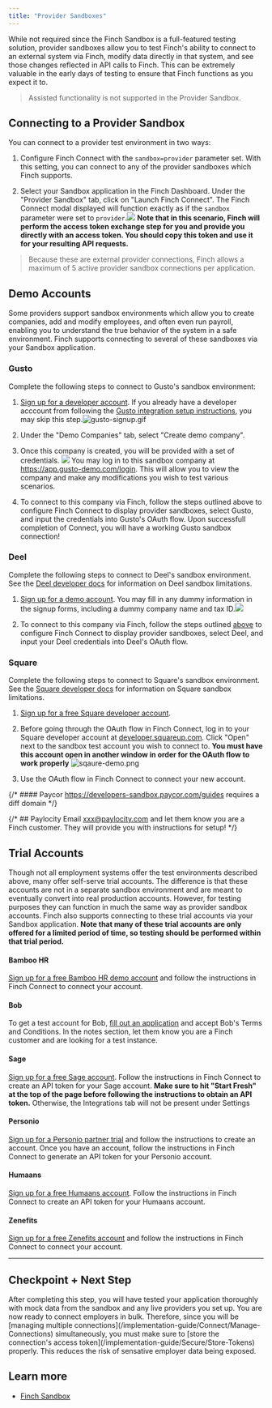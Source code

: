 ```yaml
---
title: "Provider Sandboxes"
---
```


While not required since the Finch Sandbox is a full-featured testing solution, provider sandboxes allow you to test Finch's ability to connect to an external system via Finch, modify data directly in that system, and see those changes reflected in API calls to Finch. This can be extremely valuable in the early days of testing to ensure that Finch functions as you expect it to.

> Assisted functionality is not supported in the Provider Sandbox.

## Connecting to a Provider Sandbox
You can connect to a provider test environment in two ways:
1. Configure Finch Connect with the `sandbox=provider` parameter set. With this setting, you can connect to any of the provider sandboxes which Finch supports.

1. Select your Sandbox application in the Finch Dashboard. Under the "Provider Sandbox" tab, click on "Launch Finch Connect". The Finch Connect modal displayed will function exactly as if the `sandbox` parameter were set to `provider`.![](</images/sandbox/dashboard-connect.png>) **Note that in this scenario, Finch will perform the access token exchange step for you and provide you directly with an access token. You should copy this token and use it for your resulting API requests.**

> Because these are external provider connections, Finch allows a maximum of 5 active provider sandbox connections per application.

## Demo Accounts
Some providers support sandbox environments which allow you to create companies, add and modify employees, and often even run payroll, enabling you to understand the true behavior of the system in a safe environment. Finch supports connecting to several of these sandboxes via your Sandbox application.

### Gusto
Complete the following steps to connect to Gusto's sandbox environment:
1. [Sign up for a developer account](https://dev.gusto.com/accounts/sign_up). If you already have a developer acccount from following the [Gusto integration setup instructions](/integrations/provider-specific-information/Gusto), you may skip this step.![gusto-signup.gif](/images/gusto/gusto-signup.gif)

1. Under the "Demo Companies" tab, select "Create demo company".

1. Once this company is created, you will be provided with a set of credentials. ![](</images/sandbox/gusto-test-company.png>) You may log in to this sandbox company at https://app.gusto-demo.com/login. This will allow you to view the company and make any modifications you wish to test various scenarios.

1. To connect to this company via Finch, follow the steps outlined above to configure Finch Connect to display provider sandboxes, select Gusto, and input the credentials into Gusto's OAuth flow. Upon successfull completion of Connect, you will have a working Gusto sandbox connection!


### Deel
Complete the following steps to connect to Deel's sandbox environment. See the [Deel developer docs](https://developer.deel.com/docs/sandbox) for information on Deel sandbox limitations.
1. [Sign up for a demo account](https://demo.letsdeel.com/create-profile?user-type=client). You may fill in any dummy information in the signup forms, including a dummy company name and tax ID.![](</images/sandbox/deel-demo.png>)

1. To connect to this company via Finch, follow the steps outlined [above](#connecting-to-a-provider-test-environment) to configure Finch Connect to display provider sandboxes, select Deel, and input your Deel credentials into Deel's OAuth flow.

### Square
Complete the following steps to connect to Square's sandbox environment. See the [Square developer docs](https://developer.squareup.com/docs/devtools/sandbox/overview#sandbox-limitations) for information on Square sandbox limitations.
1. [Sign up for a free Square developer account](https://squareup.com/login?app=developer&lang_code=en-US&return_to=https://developer.squareup.com/apps?lang=en-US&country=us).
1. Before going through the OAuth flow in Finch Connect, log in to your Square developer account at [developer.squareup.com](https://developer.squareup.com). Click "Open" next to the sandbox test account you wish to connect to. **You must have this account open in another window in order for the OAuth flow to work properly**
![sqaure-demo.png](</images/sandbox/square-demo.png>)

1. Use the OAuth flow in Finch Connect to connect your new account. 

{/* #### Paycor
https://developers-sandbox.paycor.com/guides
requires a diff domain */}

{/* ## Paylocity
Email xxx@paylocity.com and let them know you are a Finch customer. They will provide you with instructions for setup! */}

## Trial Accounts
Though not all employment systems offer the test environments described above, many offer self-serve trial accounts. The difference is that these accounts are not in a separate sandbox environment and are meant to eventually convert into real production accounts. However, for testing purposes they can function in much the same way as provider sandbox accounts. Finch also supports connecting to these trial accounts via your Sandbox application. **Note that many of these trial accounts are only offered for a limited period of time, so testing should be performed within that trial period.**

#### Bamboo HR

[Sign up for a free Bamboo HR demo account](https://www.bamboohr.com/signup/) and follow the instructions in Finch Connect to connect your account.

#### Bob
To get a test account for Bob, [fill out an application](https://dash.partnerstack.com/application?company=hibob&group=techpartnerapplication&gref=page) and accept Bob's Terms and Conditions. In the notes section, let them know you are a Finch customer and are looking for a test instance.

#### Sage
[Sign up for a free Sage account](https://sage.hr/register). Follow the instructions in Finch Connect to create an API token for your Sage account. **Make sure to hit "Start Fresh" at the top of the page before following the instructions to obtain an API token.** Otherwise, the Integrations tab will not be present under Settings

#### Personio
[Sign up for a Personio partner trial](https://www.personio.com/partner-trial/) and follow the instructions to create an account. Once you have an account, follow the instructions in Finch Connect to generate an API token for your Personio account.

#### Humaans
[Sign up for a free Humaans account](https://app.humaans.io/signup). Follow the instructions in Finch Connect to create an API token for your Humaans account.

#### Zenefits

[Sign up for a free Zenefits account](https://www.zenefits.com/learn/trial-signup/) and follow the instructions in Finch Connect to connect your account.

---

## Checkpoint + Next Step
<Check>
 After completing this step, you will have tested your application thoroughly with mock data from the sandbox and any live providers you set up. You are now ready to connect employers in bulk. Therefore, since you will be [managing multiple connections](/implementation-guide/Connect/Manage-Connections) simultaneously, you must make sure to [store the connection's access token](/implementation-guide/Secure/Store-Tokens) properly. This reduces the risk of sensative employer data being exposed.
</Check>

## Learn more

- [Finch Sandbox](/implementation-guide/Test/Finch-Sandbox)
